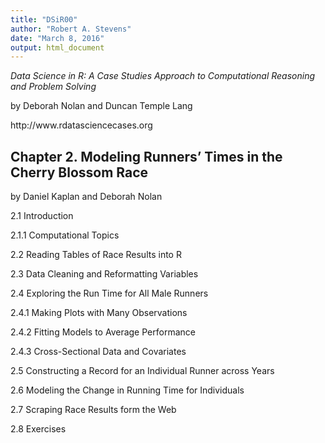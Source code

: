 ```yaml
---
title: "DSiR00"
author: "Robert A. Stevens"
date: "March 8, 2016"
output: html_document
---
```


*Data Science in R: A Case Studies Approach to Computational Reasoning and Problem Solving*

by Deborah Nolan and Duncan Temple Lang

http://www.rdatasciencecases.org

## Chapter 2. Modeling Runners’ Times in the Cherry Blossom Race 

by Daniel Kaplan and Deborah Nolan

2.1 Introduction

2.1.1 Computational Topics

2.2 Reading Tables of Race Results into R

2.3 Data Cleaning and Reformatting Variables

2.4 Exploring the Run Time for All Male Runners

2.4.1 Making Plots with Many Observations

2.4.2 Fitting Models to Average Performance

2.4.3 Cross-Sectional Data and Covariates

2.5 Constructing a Record for an Individual Runner across Years

2.6 Modeling the Change in Running Time for Individuals

2.7 Scraping Race Results form the Web

2.8 Exercises
